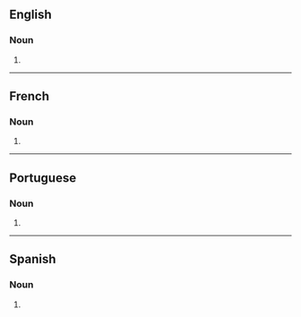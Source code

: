 {{also|supèrnovas}}

==English==

===Noun===
{{head|en|noun plural form}}

# {{plural of|supernova|lang=en}}

----

==French==

===Noun===
{{head|fr|noun plural form|g=?}}

# {{plural of|supernova|lang=fr}}

----

==Portuguese==

===Noun===
{{head|pt|noun plural form}}

# {{plural of|supernova|lang=pt}}

----

==Spanish==

===Noun===
{{head|es|noun form|g=m-p}}

# {{plural of|lang=es|supernova}}